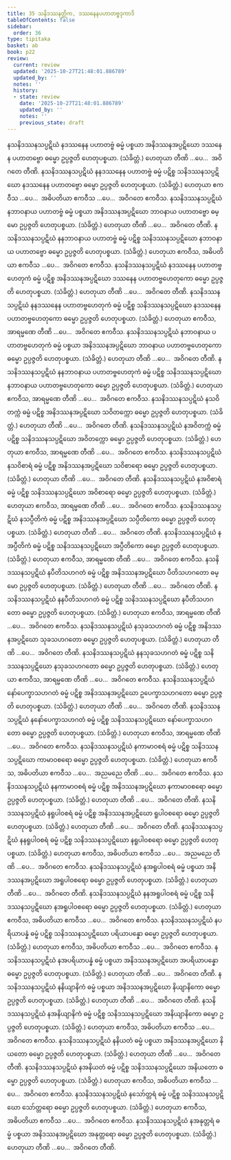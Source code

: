 ```yaml
---
title: 35 သနိဒဿနတ္တိက, ဒဿနေနပဟာတဗ္ဗဒုကာဒိ
tableOfContents: false
sidebar:
  order: 36
type: tipitaka
basket: ab
book: p22
review:
  current: review
  updated: '2025-10-27T21:48:01.886789'
  updated_by: ''
  notes: ''
  history:
  - state: review
    date: '2025-10-27T21:48:01.886789'
    updated_by: ''
    notes: ''
    previous_state: draft
---
```



<ReviewStatus review={frontmatter.review} showDetails={true} />

<HypothesisAnnotation frontmatter={frontmatter} />

<DynamicBreadcrumb />

<Division number="97" book="p22" e="ch" v="40" p="397">

<Paragraph number="217" book="p22">
နသနိဒဿနသပ္ပဋိဃံ နဒဿနေန ပဟာတဗ္ဗံ ဓမ္မံ ပစ္စယာ အနိဒဿနအပ္ပဋိဃော ဒဿနေန ပဟာတဗ္ဗော ဓမ္မော ဥပ္ပဇ္ဇတိ ဟေတုပစ္စယာ. (သံခိတ္တံ.) ဟေတုယာ တီဏိ …ပေ…  အဝိဂတေ တီဏိ.
</Paragraph>

<Paragraph number="218" book="p22">
နသနိဒဿနသပ္ပဋိဃံ နနဒဿနေန ပဟာတဗ္ဗံ ဓမ္မံ ပဋိစ္စ သနိဒဿနသပ္ပဋိဃော နဒဿနေန ပဟာတဗ္ဗော ဓမ္မော ဥပ္ပဇ္ဇတိ ဟေတုပစ္စယာ. (သံခိတ္တံ.) ဟေတုယာ ဧကဝီသ …ပေ…  အဓိပတိယာ ဧကဝီသ …ပေ…  အဝိဂတေ ဧကဝီသ.
</Paragraph>

</Division>
<Division number="98" book="p22" e="ch" v="40" p="397">

<Paragraph number="219" book="p22">
နသနိဒဿနသပ္ပဋိဃံ နဘာဝနာယ ပဟာတဗ္ဗံ ဓမ္မံ ပစ္စယာ အနိဒဿနအပ္ပဋိဃော ဘာဝနာယ ပဟာတဗ္ဗော ဓမ္မော ဥပ္ပဇ္ဇတိ ဟေတုပစ္စယာ. (သံခိတ္တံ.) ဟေတုယာ တီဏိ …ပေ…  အဝိဂတေ တီဏိ.
</Paragraph>

<Paragraph number="220" book="p22">
နသနိဒဿနသပ္ပဋိဃံ နနဘာဝနာယ ပဟာတဗ္ဗံ ဓမ္မံ ပဋိစ္စ သနိဒဿနသပ္ပဋိဃော နဘာဝနာယ ပဟာတဗ္ဗော ဓမ္မော ဥပ္ပဇ္ဇတိ ဟေတုပစ္စယာ. (သံခိတ္တံ.) ဟေတုယာ ဧကဝီသ, အဓိပတိယာ ဧကဝီသ …ပေ…  အဝိဂတေ ဧကဝီသ.
</Paragraph>

</Division>
<Division number="99" book="p22" e="ch" v="40" p="397">

<Paragraph number="221" book="p22">
နသနိဒဿနသပ္ပဋိဃံ နဒဿနေန ပဟာတဗ္ဗဟေတုကံ ဓမ္မံ ပဋိစ္စ အနိဒဿနအပ္ပဋိဃော ဒဿနေန ပဟာတဗ္ဗဟေတုကော ဓမ္မော ဥပ္ပဇ္ဇတိ ဟေတုပစ္စယာ. (သံခိတ္တံ.) ဟေတုယာ တီဏိ …ပေ…  အဝိဂတေ တီဏိ.
</Paragraph>

<Paragraph number="222" book="p22">
နသနိဒဿနသပ္ပဋိဃံ နနဒဿနေန ပဟာတဗ္ဗဟေတုကံ ဓမ္မံ ပဋိစ္စ သနိဒဿနသပ္ပဋိဃော နဒဿနေန ပဟာတဗ္ဗဟေတုကော ဓမ္မော ဥပ္ပဇ္ဇတိ ဟေတုပစ္စယာ. (သံခိတ္တံ.) ဟေတုယာ ဧကဝီသ, အာရမ္မဏေ တီဏိ …ပေ…  အဝိဂတေ ဧကဝီသ.
</Paragraph>

</Division>
<Division number="100" book="p22" e="ch" v="40" p="397">

<Paragraph number="223" book="p22">
နသနိဒဿနသပ္ပဋိဃံ နဘာဝနာယ ပဟာတဗ္ဗဟေတုကံ ဓမ္မံ ပစ္စယာ အနိဒဿနအပ္ပဋိဃော ဘာဝနာယ ပဟာတဗ္ဗဟေတုကော ဓမ္မော ဥပ္ပဇ္ဇတိ ဟေတုပစ္စယာ. (သံခိတ္တံ.) ဟေတုယာ တီဏိ …ပေ…  အဝိဂတေ တီဏိ.
</Paragraph>

<Paragraph number="224" book="p22">
နသနိဒဿနသပ္ပဋိဃံ နနဘာဝနာယ ပဟာတဗ္ဗဟေတုကံ ဓမ္မံ ပဋိစ္စ သနိဒဿနသပ္ပဋိဃော နဘာဝနာယ ပဟာတဗ္ဗဟေတုကော ဓမ္မော ဥပ္ပဇ္ဇတိ ဟေတုပစ္စယာ. (သံခိတ္တံ.) ဟေတုယာ ဧကဝီသ, အာရမ္မဏေ တီဏိ …ပေ…  အဝိဂတေ ဧကဝီသ.
</Paragraph>

</Division>
<Division number="101" book="p22" e="ch" v="40" p="398">

<Paragraph number="225" book="p22">
နသနိဒဿနသပ္ပဋိဃံ နသဝိတက္ကံ ဓမ္မံ ပဋိစ္စ အနိဒဿနအပ္ပဋိဃော သဝိတက္ကော ဓမ္မော ဥပ္ပဇ္ဇတိ ဟေတုပစ္စယာ. (သံခိတ္တံ.) ဟေတုယာ တီဏိ …ပေ…  အဝိဂတေ တီဏိ.
</Paragraph>

<Paragraph number="226" book="p22">
နသနိဒဿနသပ္ပဋိဃံ နအဝိတက္ကံ ဓမ္မံ ပဋိစ္စ သနိဒဿနသပ္ပဋိဃော အဝိတက္ကော ဓမ္မော ဥပ္ပဇ္ဇတိ ဟေတုပစ္စယာ. (သံခိတ္တံ.) ဟေတုယာ ဧကဝီသ, အာရမ္မဏေ တီဏိ …ပေ…  အဝိဂတေ ဧကဝီသ.
</Paragraph>

</Division>
<Division number="102" book="p22" e="ch" v="40" p="398">

<Paragraph number="227" book="p22">
နသနိဒဿနသပ္ပဋိဃံ နသဝိစာရံ ဓမ္မံ ပဋိစ္စ အနိဒဿနအပ္ပဋိဃော သဝိစာရော ဓမ္မော ဥပ္ပဇ္ဇတိ ဟေတုပစ္စယာ. (သံခိတ္တံ.) ဟေတုယာ တီဏိ …ပေ…  အဝိဂတေ တီဏိ.
</Paragraph>

<Paragraph number="228" book="p22">
နသနိဒဿနသပ္ပဋိဃံ နအဝိစာရံ ဓမ္မံ ပဋိစ္စ သနိဒဿနသပ္ပဋိဃော အဝိစာရော ဓမ္မော ဥပ္ပဇ္ဇတိ ဟေတုပစ္စယာ. (သံခိတ္တံ.) ဟေတုယာ ဧကဝီသ, အာရမ္မဏေ တီဏိ …ပေ…  အဝိဂတေ ဧကဝီသ.
</Paragraph>

</Division>
<Division number="103" book="p22" e="ch" v="40" p="398">

<Paragraph number="229" book="p22">
နသနိဒဿနသပ္ပဋိဃံ နသပ္ပီတိကံ ဓမ္မံ ပဋိစ္စ အနိဒဿနအပ္ပဋိဃော သပ္ပီတိကော ဓမ္မော ဥပ္ပဇ္ဇတိ ဟေတုပစ္စယာ. (သံခိတ္တံ.) ဟေတုယာ တီဏိ …ပေ…  အဝိဂတေ တီဏိ.
</Paragraph>

<Paragraph number="230" book="p22">
နသနိဒဿနသပ္ပဋိဃံ နအပ္ပီတိကံ ဓမ္မံ ပဋိစ္စ သနိဒဿနသပ္ပဋိဃော အပ္ပီတိကော ဓမ္မော ဥပ္ပဇ္ဇတိ ဟေတုပစ္စယာ. (သံခိတ္တံ.) ဟေတုယာ ဧကဝီသ, အာရမ္မဏေ တီဏိ …ပေ…  အဝိဂတေ ဧကဝီသ.
</Paragraph>

</Division>
<Division number="104" book="p22" e="ch" v="40" p="398">

<Paragraph number="231" book="p22">
နသနိဒဿနသပ္ပဋိဃံ နပီတိသဟဂတံ ဓမ္မံ ပဋိစ္စ အနိဒဿနအပ္ပဋိဃော ပီတိသဟဂတော ဓမ္မော ဥပ္ပဇ္ဇတိ ဟေတုပစ္စယာ. (သံခိတ္တံ.) ဟေတုယာ တီဏိ …ပေ…  အဝိဂတေ တီဏိ.
</Paragraph>

<Paragraph number="232" book="p22">
နသနိဒဿနသပ္ပဋိဃံ နနပီတိသဟဂတံ ဓမ္မံ ပဋိစ္စ သနိဒဿနသပ္ပဋိဃော နပီတိသဟဂတော ဓမ္မော ဥပ္ပဇ္ဇတိ ဟေတုပစ္စယာ. (သံခိတ္တံ.) ဟေတုယာ ဧကဝီသ, အာရမ္မဏေ တီဏိ …ပေ…  အဝိဂတေ ဧကဝီသ.
</Paragraph>

</Division>
<Division number="105" book="p22" e="ch" v="40" p="398">

<Paragraph number="233" book="p22">
နသနိဒဿနသပ္ပဋိဃံ နသုခသဟဂတံ ဓမ္မံ ပဋိစ္စ အနိဒဿနအပ္ပဋိဃော သုခသဟဂတော ဓမ္မော ဥပ္ပဇ္ဇတိ ဟေတုပစ္စယာ. (သံခိတ္တံ.) ဟေတုယာ တီဏိ …ပေ…  အဝိဂတေ တီဏိ.
</Paragraph>

<Paragraph number="234" book="p22">
နသနိဒဿနသပ္ပဋိဃံ နနသုခသဟဂတံ ဓမ္မံ ပဋိစ္စ သနိဒဿနသပ္ပဋိဃော နသုခသဟဂတော ဓမ္မော ဥပ္ပဇ္ဇတိ ဟေတုပစ္စယာ. (သံခိတ္တံ.) ဟေတုယာ ဧကဝီသ, အာရမ္မဏေ တီဏိ …ပေ…  အဝိဂတေ ဧကဝီသ.
</Paragraph>

</Division>
<Division number="106" book="p22" e="ch" v="40" p="398">

<Paragraph number="235" book="p22">
နသနိဒဿနသပ္ပဋိဃံ နော်ပေက္ခာသဟဂတံ ဓမ္မံ ပဋိစ္စ အနိဒဿနအပ္ပဋိဃော ဥပေက္ခာသဟဂတော ဓမ္မော ဥပ္ပဇ္ဇတိ ဟေတုပစ္စယာ. (သံခိတ္တံ.) ဟေတုယာ တီဏိ …ပေ…  အဝိဂတေ တီဏိ.
</Paragraph>

<Paragraph number="236" book="p22">
နသနိဒဿနသပ္ပဋိဃံ နနော်ပေက္ခာသဟဂတံ ဓမ္မံ ပဋိစ္စ သနိဒဿနသပ္ပဋိဃော နော်ပေက္ခာသဟဂတော ဓမ္မော ဥပ္ပဇ္ဇတိ ဟေတုပစ္စယာ. (သံခိတ္တံ.) ဟေတုယာ ဧကဝီသ, အာရမ္မဏေ တီဏိ …ပေ…  အဝိဂတေ ဧကဝီသ.
</Paragraph>

</Division>
<Division number="107" book="p22" e="ch" v="40" p="399">

<Paragraph number="237" book="p22">
နသနိဒဿနသပ္ပဋိဃံ နကာမာဝစရံ ဓမ္မံ ပဋိစ္စ သနိဒဿနသပ္ပဋိဃော ကာမာဝစရော ဓမ္မော ဥပ္ပဇ္ဇတိ ဟေတုပစ္စယာ. (သံခိတ္တံ.) ဟေတုယာ ဧကဝီသ, အဓိပတိယာ ဧကဝီသ …ပေ…  အညမညေ တီဏိ …ပေ…  အဝိဂတေ ဧကဝီသ.
</Paragraph>

<Paragraph number="238" book="p22">
နသနိဒဿနသပ္ပဋိဃံ နနကာမာဝစရံ ဓမ္မံ ပဋိစ္စ အနိဒဿနအပ္ပဋိဃော နကာမာဝစရော ဓမ္မော ဥပ္ပဇ္ဇတိ ဟေတုပစ္စယာ. (သံခိတ္တံ.) ဟေတုယာ တီဏိ …ပေ…  အဝိဂတေ တီဏိ.
</Paragraph>

</Division>
<Division number="108" book="p22" e="ch" v="40" p="399">

<Paragraph number="239" book="p22">
နသနိဒဿနသပ္ပဋိဃံ နရူပါဝစရံ ဓမ္မံ ပဋိစ္စ အနိဒဿနအပ္ပဋိဃော ရူပါဝစရော ဓမ္မော ဥပ္ပဇ္ဇတိ ဟေတုပစ္စယာ. (သံခိတ္တံ.) ဟေတုယာ တီဏိ …ပေ…  အဝိဂတေ တီဏိ.
</Paragraph>

<Paragraph number="240" book="p22">
နသနိဒဿနသပ္ပဋိဃံ နနရူပါဝစရံ ဓမ္မံ ပဋိစ္စ သနိဒဿနသပ္ပဋိဃော နရူပါဝစရော ဓမ္မော ဥပ္ပဇ္ဇတိ ဟေတုပစ္စယာ. (သံခိတ္တံ.) ဟေတုယာ ဧကဝီသ, အဓိပတိယာ ဧကဝီသ …ပေ…  အညမညေ တီဏိ …ပေ…  အဝိဂတေ ဧကဝီသ.
</Paragraph>

</Division>
<Division number="109" book="p22" e="ch" v="40" p="399">

<Paragraph number="241" book="p22">
နသနိဒဿနသပ္ပဋိဃံ နအရူပါဝစရံ ဓမ္မံ ပစ္စယာ အနိဒဿနအပ္ပဋိဃော အရူပါဝစရော ဓမ္မော ဥပ္ပဇ္ဇတိ ဟေတုပစ္စယာ. (သံခိတ္တံ.) ဟေတုယာ တီဏိ …ပေ…  အဝိဂတေ တီဏိ.
</Paragraph>

<Paragraph number="242" book="p22">
နသနိဒဿနသပ္ပဋိဃံ နနအရူပါဝစရံ ဓမ္မံ ပဋိစ္စ သနိဒဿနသပ္ပဋိဃော နအရူပါဝစရော ဓမ္မော ဥပ္ပဇ္ဇတိ ဟေတုပစ္စယာ. (သံခိတ္တံ.) ဟေတုယာ ဧကဝီသ, အဓိပတိယာ ဧကဝီသ …ပေ…  အဝိဂတေ ဧကဝီသ.
</Paragraph>

</Division>
<Division number="110" book="p22" e="ch" v="40" p="399">

<Paragraph number="243" book="p22">
နသနိဒဿနသပ္ပဋိဃံ နပရိယာပန္နံ ဓမ္မံ ပဋိစ္စ သနိဒဿနသပ္ပဋိဃော ပရိယာပန္နော ဓမ္မော ဥပ္ပဇ္ဇတိ ဟေတုပစ္စယာ. (သံခိတ္တံ.) ဟေတုယာ ဧကဝီသ, အဓိပတိယာ ဧကဝီသ …ပေ…  အဝိဂတေ ဧကဝီသ.
</Paragraph>

<Paragraph number="244" book="p22">
နသနိဒဿနသပ္ပဋိဃံ နအပရိယာပန္နံ ဓမ္မံ ပစ္စယာ အနိဒဿနအပ္ပဋိဃော အပရိယာပန္နော ဓမ္မော ဥပ္ပဇ္ဇတိ ဟေတုပစ္စယာ. (သံခိတ္တံ.) ဟေတုယာ တီဏိ …ပေ…  အဝိဂတေ တီဏိ.
</Paragraph>

</Division>
<Division number="111" book="p22" e="ch" v="40" p="399">

<Paragraph number="245" book="p22">
နသနိဒဿနသပ္ပဋိဃံ နနိယျာနိကံ ဓမ္မံ ပစ္စယာ အနိဒဿနအပ္ပဋိဃော နိယျာနိကော ဓမ္မော ဥပ္ပဇ္ဇတိ ဟေတုပစ္စယာ. (သံခိတ္တံ.) ဟေတုယာ တီဏိ …ပေ…  အဝိဂတေ တီဏိ.
</Paragraph>

<Paragraph number="246" book="p22">
နသနိဒဿနသပ္ပဋိဃံ နအနိယျာနိကံ ဓမ္မံ ပဋိစ္စ သနိဒဿနသပ္ပဋိဃော အနိယျာနိကော ဓမ္မော ဥပ္ပဇ္ဇတိ ဟေတုပစ္စယာ. (သံခိတ္တံ.) ဟေတုယာ ဧကဝီသ, အဓိပတိယာ ဧကဝီသ …ပေ…  အဝိဂတေ ဧကဝီသ.
</Paragraph>

</Division>
<Division number="112" book="p22" e="ch" v="40" p="400">

<Paragraph number="247" book="p22">
နသနိဒဿနသပ္ပဋိဃံ နနိယတံ ဓမ္မံ ပစ္စယာ အနိဒဿနအပ္ပဋိဃော နိယတော ဓမ္မော ဥပ္ပဇ္ဇတိ ဟေတုပစ္စယာ. (သံခိတ္တံ.) ဟေတုယာ တီဏိ …ပေ…  အဝိဂတေ တီဏိ.
</Paragraph>

<Paragraph number="248" book="p22">
နသနိဒဿနသပ္ပဋိဃံ နအနိယတံ ဓမ္မံ ပဋိစ္စ သနိဒဿနသပ္ပဋိဃော အနိယတော ဓမ္မော ဥပ္ပဇ္ဇတိ ဟေတုပစ္စယာ. (သံခိတ္တံ.) ဟေတုယာ ဧကဝီသ, အဓိပတိယာ ဧကဝီသ …ပေ…  အဝိဂတေ ဧကဝီသ.
</Paragraph>

</Division>
<Division number="113" book="p22" e="ch" v="40" p="400">

<Paragraph number="249" book="p22">
နသနိဒဿနသပ္ပဋိဃံ နသော်တ္တရံ ဓမ္မံ ပဋိစ္စ သနိဒဿနသပ္ပဋိဃော သော်တ္တရော ဓမ္မော ဥပ္ပဇ္ဇတိ ဟေတုပစ္စယာ. (သံခိတ္တံ.) ဟေတုယာ ဧကဝီသ, အဓိပတိယာ ဧကဝီသ …ပေ…  အဝိဂတေ ဧကဝီသ.
</Paragraph>

<Paragraph number="250" book="p22">
နသနိဒဿနသပ္ပဋိဃံ နအနုတ္တရံ ဓမ္မံ ပစ္စယာ အနိဒဿနအပ္ပဋိဃော အနုတ္တရော ဓမ္မော ဥပ္ပဇ္ဇတိ ဟေတုပစ္စယာ. (သံခိတ္တံ.) ဟေတုယာ တီဏိ …ပေ…  အဝိဂတေ တီဏိ.
</Paragraph>
</Division>